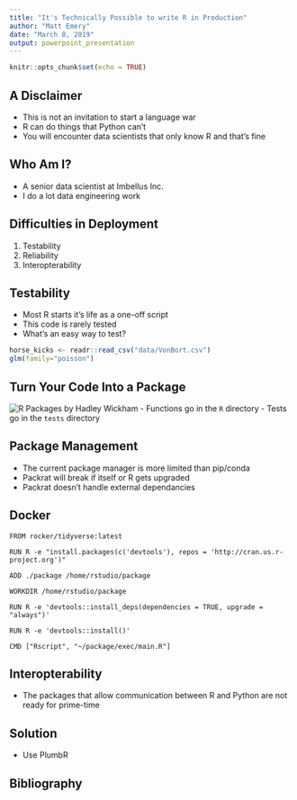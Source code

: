 ```yaml
---
title: "It's Technically Possible to write R in Production"
author: "Matt Emery"
date: "March 8, 2019"
output: powerpoint_presentation
---
```


```r
knitr::opts_chunk$set(echo = TRUE)
```

## A Disclaimer

 - This is not an invitation to start a language war
 - R can do things that Python can't
 - You will encounter data scientists that only know R and that's fine

## Who Am I?

 - A senior data scientist at Imbellus Inc.
 - I do a lot data engineering work

## Difficulties in Deployment

1. Testability
2. Reliability
3. Interopterability

## Testability

 - Most R starts it's life as a one-off script
 - This code is rarely tested
 - What's an easy way to test?

```r
horse_kicks <- readr::read_csv("data/VonBort.csv")
glm(family="poisson")
```

## Turn Your Code Into a Package

![R Packages by Hadley Wickham](./img/r-packages.png)
 - Functions go in the `R` directory
 - Tests go in the `tests` directory

## Package Management

 - The current package manager is more limited than pip/conda
 - Packrat will break if itself or R gets upgraded
 - Packrat doesn't handle external dependancies
 
## Docker
 
```
FROM rocker/tidyverse:latest

RUN R -e "install.packages(c('devtools'), repos = 'http://cran.us.r-project.org')"

ADD ./package /home/rstudio/package

WORKDIR /home/rstudio/package

RUN R -e 'devtools::install_deps(dependencies = TRUE, upgrade = "always")'

RUN R -e 'devtools::install()'

CMD ["Rscript", "~/package/exec/main.R"]
```
 
## Interopterability

 - The packages that allow communication between R and Python are not ready for prime-time

## Solution

 - Use PlumbR

## Bibliography
